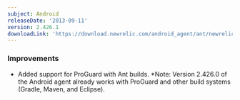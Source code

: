 ```yaml
---
subject: Android
releaseDate: '2013-09-11'
version: 2.426.1
downloadLink: 'https://download.newrelic.com/android_agent/ant/newrelic-android-2.426.1.zip'
---
```


### Improvements

* Added support for ProGuard with Ant builds. \*Note: Version 2.426.0 of the Android agent already works with ProGuard and other build systems (Gradle, Maven, and Eclipse).
